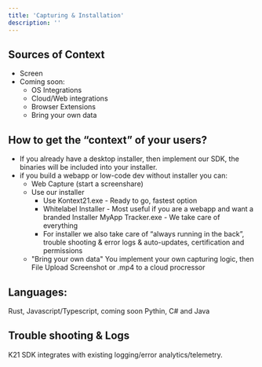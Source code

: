 ```yaml
---
title: 'Capturing & Installation'
description: ''
---
```


## Sources of Context

- Screen
- Coming soon:
    - OS Integrations
    - Cloud/Web integrations
    - Browser Extensions
    - Bring your own data

## How to get the “context” of your users?

- If you already have a desktop installer, then implement our SDK, the binaries will be included into your installer.
- if you build a webapp or low-code dev without installer you can:
    - Web Capture (start a screenshare)
    - Use our installer
        - Use Kontext21.exe - Ready to go, fastest option
        - Whitelabel Installer - Most useful if you are a webapp and want a branded Installer MyApp Tracker.exe - We take care of everything
        - For installer we also take care of “always running in the back”, trouble shooting & error logs & auto-updates, certification and permissions
    - "Bring your own data" You implement your own capturing logic, then File Upload Screenshot or .mp4 to a cloud procressor


## Languages:

Rust, Javascript/Typescript, coming soon Pythin, C# and Java

## Trouble shooting & Logs

K21 SDK integrates with existing logging/error analytics/telemetry.